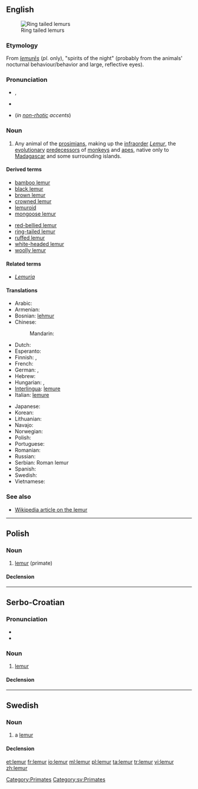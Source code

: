 {{also|Lemur|lémur}}
==English==
[[Image:Ring tailed lemurs.jpg|thumb|Ring tailed lemurs]]

===Etymology===
From {{etyl|la}} ''[[lemures|lemurēs]]'' (''pl''. only), "spirits of the night" (probably from the animals' nocturnal behaviour/behavior and large, reflective eyes).

===Pronunciation===
* {{IPA|/ˈliːmə(r)/}}, {{SAMPA|/"li:m@(r)/}}
* {{rhymes|iːmə(r)}}
* {{homophones|Lima}} (''in [[non-rhotic]] accents'')

===Noun===
{{en-noun}}

# Any animal of the [[prosimian]]s, making up the [[infraorder]] ''[[Lemur]]'', the [[evolutionary]] [[predecessor]]s of [[monkey]]s and [[ape]]s, native only to [[Madagascar]] and some surrounding islands.

====Derived terms====
{{rel-top|terms derived from ''lemur (noun)''}}
* [[bamboo lemur]]
* [[black lemur]]
* [[brown lemur]]
* [[crowned lemur]]
* [[lemuroid]]
* [[mongoose lemur]]
{{rel-mid}}
* [[red-bellied lemur]]
* [[ring-tailed lemur]]
* [[ruffed lemur]]
* [[white-headed lemur]]
* [[woolly lemur]]
{{rel-bottom}}

====Related terms====
* ''[[Lemuria]]''

====Translations====
{{trans-top|any animal of the prosimians, making up the infraorder Lemuriformes}}
* Arabic: {{t|ar|لیمور|m|tr=limuur}}
* Armenian: {{t-|hy|լեմուր|tr=lemur}}
* Bosnian: [[lehmur]] {{m}}
* Chinese:
*: Mandarin: {{t|cmn|狐猴|tr=húhóu|sc=Hani}}
* Dutch: {{t-|nl|lemur}}
* Esperanto: {{t|eo|lemuro}}
* Finnish: {{t-|fi|puoliapina}}, {{t+|fi|maki}}
* French: {{t+|fr|lémur|m}}
* German: {{t+|de|Lemur|m}}, {{t-|de|Lemure|m}}
* Hebrew: {{t-|he|למור|alt=לֶמוּר}}
* Hungarian: {{t-|hu|maki}}, {{t-|hu|makimajom}}
* [[Interlingua]]: [[lemure#Interlingua|lemure]]
* Italian: [[lemure#Italian|lemure]] {{m}}
{{trans-mid}}
* Japanese: {{t|ja|キツネザル|tr=kitsunezaru}}
* Korean: {{t|ko|여우원숭이|tr=yeou-weonsungi|sc=Hang}}
* Lithuanian: {{t-|lt|lemūras|m}}
* Navajo: {{tø|nv|mágí bitseeʼ noodǫ́zígíí}}
* Norwegian: {{t-|no|lemur|m}}
* Polish: {{t+|pl|lemur|m}}
* Portuguese: {{t-|pt|lêmure|m}}
* Romanian: {{t-|ro|lemur}}
* Russian: {{t+|ru|лемур|m|tr=lemúr}}
* Serbian: Roman lemur
* Spanish: {{t+|es|lémur|m}}
* Swedish: {{t-|sv|lemur}}
* Vietnamese: {{t-|vi|vượn cáo|xs=Vietnamese}}
{{trans-bottom}}

===See also===
* [[w:Lemur|Wikipedia article on the lemur]]

[[Category:Primates]]

----

==Polish==

===Noun===
{{pl-noun|m}}

# [[lemur#English|lemur]] (primate)

====Declension====
{{pl-decl-noun
|lemur|lemury
|lemura|lemurów
|lemurowi|lemurom
|lemura|lemury
|lemurem|lemurami
|lemurze|lemurach
|lemurze|lemury
}}

----

==Serbo-Croatian==

===Pronunciation===
* {{IPA|/lěmuːr/|lang=sh}}
* {{hyphenation|le|mur}}

===Noun===
{{sh-noun|g=m|head=lèmūr|r|лемур|лѐмӯр}}

# [[#English|lemur]]

====Declension====
{{sh-decl-noun
|lèmūr|lemuri
|lemúra|lemura
|lemuru|lemurima
|lemura|lemure
|lemure|lemuri
|lemuru|lemurima
|lemurom|lemurima
}}

----

==Swedish==

===Noun===
{{sv-noun|g=c}}

# a [[#English|lemur]]

====Declension====
{{sv-noun-reg-er}}

[[Category:sv:Primates]]

[[et:lemur]]
[[fr:lemur]]
[[io:lemur]]
[[ml:lemur]]
[[pl:lemur]]
[[ta:lemur]]
[[tr:lemur]]
[[vi:lemur]]
[[zh:lemur]]